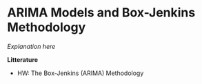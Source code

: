
# ARIMA Models and Box-Jenkins Methodology {#ARIMA}

*Explanation here*

**Litterature**

+ HW: The Box-Jenkins (ARIMA) Methodology
